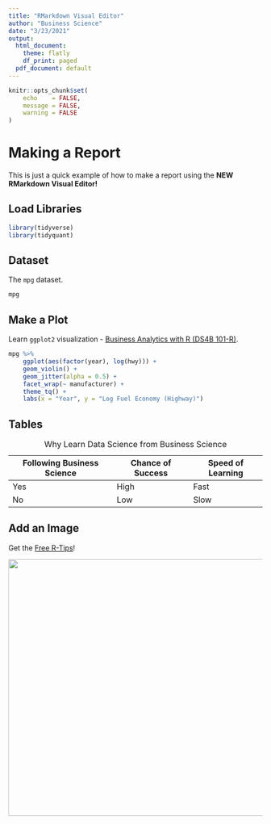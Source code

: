 ```yaml
---
title: "RMarkdown Visual Editor"
author: "Business Science"
date: "3/23/2021"
output:
  html_document:
    theme: flatly
    df_print: paged
  pdf_document: default
---
```


```r
knitr::opts_chunk$set(
    echo    = FALSE,
    message = FALSE, 
    warning = FALSE
)
```

# Making a Report

This is just a quick example of how to make a report using the **NEW RMarkdown Visual Editor!**

## Load Libraries

```r
library(tidyverse)
library(tidyquant)
```

## Dataset

The `mpg` dataset.

```r
mpg
```

## Make a Plot

Learn `ggplot2` visualization - [Business Analytics with R (DS4B 101-R)](https://university.business-science.io/p/ds4b-101-r-business-analysis-r).

```r
mpg %>%
    ggplot(aes(factor(year), log(hwy))) +
    geom_violin() +
    geom_jitter(alpha = 0.5) +
    facet_wrap(~ manufacturer) +
    theme_tq() +
    labs(x = "Year", y = "Log Fuel Economy (Highway)")

```

## Tables

| Following Business Science | Chance of Success | Speed of Learning |
|----------------------------|-------------------|-------------------|
| Yes                        | High              | Fast              |
| No                         | Low               | Slow              |

: Why Learn Data Science from Business Science

\newpage

## Add an Image

Get the [Free R-Tips](https://learn.business-science.io/r-tips-newsletter)!

![](images/tues_r_tips.jpg){width="509"}
